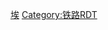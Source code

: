 {{Routemap
|title=埃里溫地鐵
|inline=<includeonly>1</includeonly>
|map=
extKBHFa~~ ~~{{link-en|納扎爾貝克揚站|Nazarbekyan (station)|納扎爾貝克揚}}
extBHF~~ ~~{{link-en|右岸站|Ajapnyak (station)|右岸}}
tKHSTxa!~lBHF~~ ~~{{link-en|友誼站 (葉里溫)|Barekamutyun|友誼}}
tBHF~~ ~~{{link-en|巴格拉米楊元帥站|Marshal Baghramyan (station)|巴格拉米楊元帥}}
tBHF~~ ~~{{link-en|青年站 (葉里溫)|Yeritasardakan|青年}}
tBHF~~ ~~{{link-en|共和廣場站 (葉里溫)|Republic Square (metro station)|共和廣場}}
tBHF~~ ~~{{link-en|安德拉尼克將軍站|General Andranik (station)|安德拉尼克將軍}}
tBHFe@g~~ ~~{{link-en|薩遜的大衛站|David of Sasun (station)|薩遜的大衛}}
KBSTaq\ABZg+r\~~ ~~ ~~ ~~薩遜的大衛技术服务点
tBHFa@f~~ ~~{{link-en|工廠站|Gortsaranain|工廠}}
tBHF~~ ~~{{link-en|申加維特站|Shengavit (station)|申加維特}}
tKBHFaq\tABZgr\~~ ~~{{link-en|加列津·恩賈德廣場站|Garegin Nzhdeh Square (station)|加列津·恩賈德廣場}}
\ABZgl!~PORTALg\KDSTeq~~ ~~ ~~ ~~查巴赫車廠
KHSTe~~ ~~{{link-en|查巴赫站|Charbakh (station)|查巴赫}}
|bottom={{navbar|埃里溫地鐵RDT}}
}}<noinclude>
{{rdt intro|[[埃里溫地鐵]]}}
[[Category:亞美尼亞模板|埃]]
[[Category:铁路RDT]]
</noinclude>